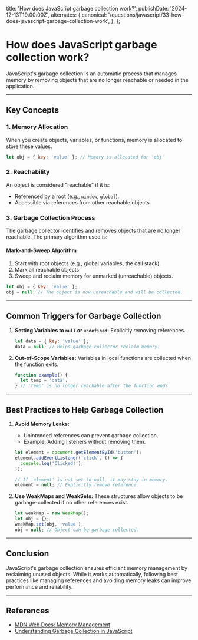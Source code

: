 
  title: 'How does JavaScript garbage collection work?',
  publishDate: '2024-12-13T19:00:00Z',
  alternates: {
    canonical:
      '/questions/javascript/33-how-does-javascript-garbage-collection-work',
  },
};

# How does JavaScript garbage collection work?

JavaScript's garbage collection is an automatic process that manages memory by removing objects that are no longer reachable or needed in the application.

---

## **Key Concepts**

### 1. **Memory Allocation**

When you create objects, variables, or functions, memory is allocated to store these values.

```javascript
let obj = { key: 'value' }; // Memory is allocated for 'obj'
```

### 2. **Reachability**

An object is considered "reachable" if it is:

- Referenced by a root (e.g., `window`, `global`).
- Accessible via references from other reachable objects.

### 3. **Garbage Collection Process**

The garbage collector identifies and removes objects that are no longer reachable. The primary algorithm used is:

#### **Mark-and-Sweep Algorithm**

1. Start with root objects (e.g., global variables, the call stack).
2. Mark all reachable objects.
3. Sweep and reclaim memory for unmarked (unreachable) objects.

```javascript
let obj = { key: 'value' };
obj = null; // The object is now unreachable and will be collected.
```

---

## **Common Triggers for Garbage Collection**

1. **Setting Variables to `null` or `undefined`:** Explicitly removing references.
   ```javascript
   let data = { key: 'value' };
   data = null; // Helps garbage collector reclaim memory.
   ```
2. **Out-of-Scope Variables:** Variables in local functions are collected when the function exits.
   ```javascript
   function example() {
     let temp = 'data';
   } // 'temp' is no longer reachable after the function ends.
   ```

---

## **Best Practices to Help Garbage Collection**

1. **Avoid Memory Leaks:**

   - Unintended references can prevent garbage collection.
   - Example: Adding listeners without removing them.

   ```javascript
   let element = document.getElementById('button');
   element.addEventListener('click', () => {
     console.log('Clicked!');
   });

   // If 'element' is not set to null, it may stay in memory.
   element = null; // Explicitly remove reference.
   ```

2. **Use WeakMaps and WeakSets:**
   These structures allow objects to be garbage-collected if no other references exist.

   ```javascript
   let weakMap = new WeakMap();
   let obj = {};
   weakMap.set(obj, 'value');
   obj = null; // Object can be garbage-collected.
   ```

---

## **Conclusion**

JavaScript's garbage collection ensures efficient memory management by reclaiming unused objects. While it works automatically, following best practices like managing references and avoiding memory leaks can improve performance and reliability.

---

## **References**

- [MDN Web Docs: Memory Management](https://developer.mozilla.org/en-US/docs/Web/JavaScript/Memory_Management)
- [Understanding Garbage Collection in JavaScript](https://blog.sessionstack.com/how-does-javascript-actually-work-part-2-memory-management-legacy-and-modern-optimization-6395ed4e5c5a)

<GithubEdit link='/questions/javascript/33-how-does-javascript-garbage-collection-work/page.mdx' />
